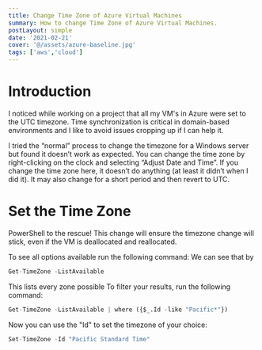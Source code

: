 ```yaml
---
title: Change Time Zone of Azure Virtual Machines
summary: How to change Time Zone of Azure Virtual Machines.
postLayout: simple
date: '2021-02-21'
cover: '@/assets/azure-baseline.jpg'
tags: ['aws','cloud']
---
```


# Introduction
I noticed while working on a project that all my VM's in Azure were set to the UTC timezone. Time synchronization is critical in domain-based environments and I like to avoid issues cropping up if I can help it.

I tried the “normal” process to change the timezone for a Windows server but found it doesn’t work as expected. You can change the time zone by right-clicking on the clock and selecting “Adjust Date and Time”. If you change the time zone here, it doesn’t do anything (at least it didn’t when I did it). It may also change for a short period and then revert to UTC.

# Set the Time Zone
PowerShell to the rescue! This change will ensure the timezone change will stick, even if the VM is deallocated and reallocated.

To see all options available run the following command: We can see that by

```python
Get-TimeZone -ListAvailable
```

This lists every zone possible To filter your results, run the following command:

```python
Get-TimeZone -ListAvailable | where ({$_.Id -like "Pacific*"})
```
Now you can use the "Id" to set the timezone of your choice:

```python
Set-TimeZone -Id "Pacific Standard Time"
```